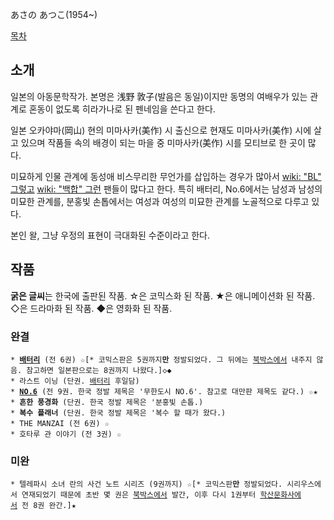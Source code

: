 あさの あつこ(1954~)

[[목차]]
== 소개 ==
일본의 아동문학작가.
본명은 浅野 敦子(발음은 동일)이지만 동명의 여배우가 있는 관계로 혼동이 없도록 히라가나로 된 펜네임을 쓴다고 한다.

일본 오카야마(岡山) 현의 미마사카(美作) 시 출신으로 현재도 미마사카(美作) 시에 살고 있으며 작품들 속의 배경이 되는 마을 중 미마사카(美作) 시를 모티브로 한 곳이 많다.

미묘하게 인물 관계에 동성애 비스무리한 무언가를 삽입하는 경우가 많아서 [[wiki: "BL" 그렇고]] [[wiki: "백합" 그런]] 팬들이 많다고 한다. 특히 배터리, No.6에서는 남성과 남성의 미묘한 관계를, 분홍빛 손톱에서는 여성과 여성의 미묘한 관계를 노골적으로 다루고 있다.

본인 왈, 그냥 우정의 표현이 극대화된 수준이라고 한다. 

== 작품 ==
'''굵은 글씨'''는 한국에 출판된 작품.
☆은 코믹스화 된 작품. ★은 애니메이션화 된 작품.
◇은 드라마화 된 작품. ◆은 영화화 된 작품.

=== 완결 ===
 * '''[[배터리]]''' (전 6권) '''☆'''[* 코믹스판은 5권까지'''만''' 정발되었다. 그 뒤에는 [[북박스]]에서 내주지 않음. 참고하면 일본판으로는 8권까지 나왔다.]◇◆
 * 라스트 이닝 (단권. [[배터리]] 후일담)
 * '''[[NO.6]]''' (전 9권. 한국 정발 제목은 '무한도시 NO.6'. 참고로 대만판 제목도 같다.) ☆★
 * '''흔한 풍경화''' (단권. 한국 정발 제목은 '분홍빛 손톱.)
 * '''복수 플래너''' (단권. 한국 정발 제목은 '복수 할 때가 왔다.)
 * THE MANZAI (전 6권) ☆
 * 호타루 관 이야기 (전 3권) ☆

=== 미완 ===
 * 텔레파시 소녀 란의 사건 노트 시리즈 (9권까지) '''☆'''[* 코믹스판'''만''' 정발되었다. 시리우스에서 연재되었기 때문에 초반 몇 권은 [[북박스]]에서 발간, 이후 다시 1권부터 [[학산문화사]]에서 전 8권 완간.]★
